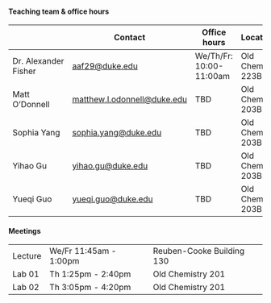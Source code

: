 #### Teaching team & office hours

|                      | Contact                                                     | Office hours         | Location              |
|------------------|------------------|------------------|------------------|
| Dr. Alexander Fisher | [aaf29\@duke.edu](aaf29@duke.edu)                           | We/Th/Fr: 10:00-11:00am | Old Chem 223B         |
| Matt O'Donnell       | [matthew.l.odonnell\@duke.edu](matthew.l.odonnell@duke.edu) |TBD      | Old Chem 203B         |
| Sophia Yang            | [sophia.yang@duke.edu](sophia.yang@duke.edu)             | TBD      | Old Chem 203B         |
| Yihao Gu               | [yihao.gu@duke.edu](yihao.gu@duke.edu)                 | TBD     | Old Chem 203B         |
| Yueqi Guo          | [yueqi.guo@duke.edu](yueqi.guo@duke.edu)                 | TBD      | Old Chem 203B |

#### Meetings

|         |                     |                           |
|---------|---------------------|---------------------------|
| Lecture | We/Fr 11:45am - 1:00pm | Reuben-Cooke Building 130 |
| Lab 01  | Th 1:25pm - 2:40pm  | Old Chemistry 201               |
| Lab 02  | Th 3:05pm - 4:20pm  | Old Chemistry 201         |
